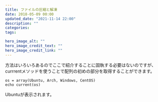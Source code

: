 ```yaml
---
title: ファイルの圧縮と解凍
date: 2018-05-09 00:00
updated_date: "2021-11-14 22:00"
description: ""
categories:
tags:

hero_image_alt: ""
hero_image_credit_text: ""
hero_image_credit_link: ""
---
```

方法はいろいろあるのでここで紹介することに固執する必要はないのですが、currrentメソッドを使うことで配列の初めの部分を取得することができます。

```
os = array(Ubuntu, Arch, Windows, CentOS)
echo current(os)
```

Ubuntuが表示されます。
